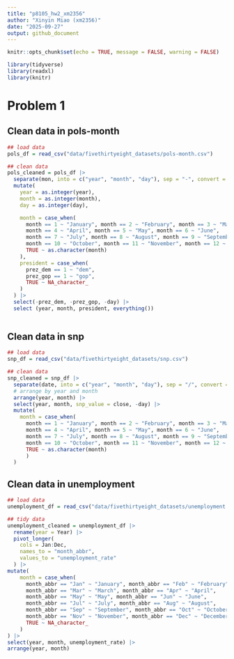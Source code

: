 ```yaml
---
title: "p8105_hw2_xm2356"
author: "Xinyin Miao (xm2356)"
date: "2025-09-27"
output: github_document
---
```


```r
knitr::opts_chunk$set(echo = TRUE, message = FALSE, warning = FALSE)

library(tidyverse)
library(readxl)
library(knitr)
```

# Problem 1

## Clean data in pols-month

```r
## load data
pols_df = read_csv("data/fivethirtyeight_datasets/pols-month.csv")

## clean data
pols_cleaned = pols_df |> 
  separate(mon, into = c("year", "month", "day"), sep = "-", convert = TRUE) |> 
  mutate(
    year = as.integer(year),
    month = as.integer(month),
    day = as.integer(day),

    month = case_when(
      month == 1 ~ "January", month == 2 ~ "February", month == 3 ~ "March",
      month == 4 ~ "April", month == 5 ~ "May", month == 6 ~ "June",
      month == 7 ~ "July", month == 8 ~ "August", month == 9 ~ "September",
      month == 10 ~ "October", month == 11 ~ "November", month == 12 ~ "December",
      TRUE ~ as.character(month)
    ),
    president = case_when(
      prez_dem == 1 ~ "dem",
      prez_gop == 1 ~ "gop",
      TRUE ~ NA_character_
    )
  ) |> 
  select(-prez_dem, -prez_gop, -day) |> 
  select (year, month, president, everything())
  
```


## Clean data in snp

```r
## load data
snp_df = read_csv("data/fivethirtyeight_datasets/snp.csv")

## clean data
snp_cleaned = snp_df |> 
  separate(date, into = c("year", "month", "day"), sep = "/", convert = TRUE) |> 
  # arrange by year and month
  arrange(year, month) |> 
  select(year, month, snp_value = close, -day) |> 
  mutate(
    month = case_when(
      month == 1 ~ "January", month == 2 ~ "February", month == 3 ~ "March",
      month == 4 ~ "April", month == 5 ~ "May", month == 6 ~ "June",
      month == 7 ~ "July", month == 8 ~ "August", month == 9 ~ "September",
      month == 10 ~ "October", month == 11 ~ "November", month == 12 ~ "December",
      TRUE ~ as.character(month)
      )
  )   
```


## Clean data in unemployment

```r
## load data
unemployment_df = read_csv("data/fivethirtyeight_datasets/unemployment.csv")

## tidy data
unemployment_cleaned = unemployment_df |> 
  rename(year = Year) |> 
  pivot_longer(
    cols = Jan:Dec,
    names_to = "month_abbr",
    values_to = "unemployment_rate"
  ) |> 
mutate(
    month = case_when(
      month_abbr == "Jan" ~ "January", month_abbr == "Feb" ~ "February",
      month_abbr == "Mar" ~ "March", month_abbr == "Apr" ~ "April",
      month_abbr == "May" ~ "May", month_abbr == "Jun" ~ "June",
      month_abbr == "Jul" ~ "July", month_abbr == "Aug" ~ "August",
      month_abbr == "Sep" ~ "September", month_abbr == "Oct" ~ "October",
      month_abbr == "Nov" ~ "November", month_abbr == "Dec" ~ "December",
      TRUE ~ NA_character_
    )
) |> 
select(year, month, unemployment_rate) |> 
arrange(year, month)
```


















